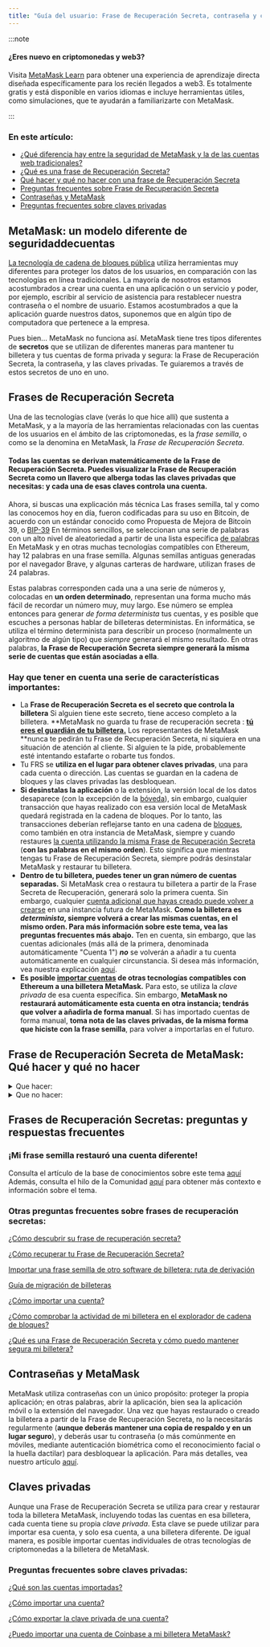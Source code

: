 ```yaml
---
title: "Guía del usuario: Frase de Recuperación Secreta, contraseña y claves privadas"
---
```


:::note

#### ¿Eres nuevo en criptomonedas y web3?

Visita [MetaMask Learn](https://learn.metamask.io/) para obtener una experiencia de aprendizaje directa diseñada específicamente para los recién llegados a web3. Es totalmente gratis y está disponible en varios idiomas e incluye herramientas útiles, como simulaciones, que te ayudarán a familiarizarte con MetaMask.

:::

### En este artículo:

- [¿Qué diferencia hay entre la seguridad de MetaMask y la de las cuentas web tradicionales?](#metamask-un-modelo-diferente-de-seguridaddecuentas)
- [¿Qué es una frase de Recuperación Secreta?](#frases-de-recuperación-secreta)
- [Qué hacer y qué no hacer con una frase de Recuperación Secreta](#frase-de-recuperación-secreta-de-metamask-qué-hacer-y-qué-no-hacer)
- [Preguntas frecuentes sobre Frase de Recuperación Secreta](#frases-de-recuperación-secretas-preguntas-y-respuestas-frecuentes)
- [Contraseñas y MetaMask](#contraseñas-y-metamask)
- [Preguntas frecuentes sobre claves privadas](#preguntas-frecuentes-sobre-claves-privadas)

##

## **MetaMask: un modelo diferente de seguridad**de**cuentas**

[La tecnología de cadena de bloques pública](https://metamask.zendesk.com/hc/en-us/articles/360015489611) utiliza herramientas muy diferentes para proteger los datos de los usuarios, en comparación con las tecnologías en línea tradicionales. La mayoría de nosotros estamos acostumbrados a crear una cuenta en una aplicación o un servicio y poder, por ejemplo, escribir al servicio de asistencia para restablecer nuestra contraseña o el nombre de usuario. Estamos acostumbrados a que la aplicación guarde nuestros datos, suponemos que en algún tipo de computadora que pertenece a la empresa.

Pues bien... MetaMask no funciona así. MetaMask tiene tres tipos diferentes de **secretos** que se utilizan de diferentes maneras para mantener tu billetera y tus cuentas de forma privada y segura: la Frase de Recuperación Secreta, la contraseña, y las claves privadas. Te guiaremos a través de estos secretos de uno en uno.

## **Frases de Recuperación Secreta**

Una de las tecnologías clave (verás lo que hice allí) que sustenta a MetaMask, y a la mayoría de las herramientas relacionadas con las cuentas de los usuarios en el ámbito de las criptomonedas, es la _frase semilla_, o como se la denomina en MetaMask, la _Frase de Recuperación Secreta_.

#### **Todas las cuentas se derivan matemáticamente de la Frase de Recuperación Secreta. Puedes visualizar la Frase de Recuperación Secreta como un llavero que alberga todas las claves privadas que necesitas: y cada una de esas claves controla una cuenta.**

Ahora, si buscas una explicación más técnica Las frases semilla, tal y como las conocemos hoy en día, fueron codificadas para su uso en Bitcoin, de acuerdo con un estándar conocido como Propuesta de Mejora de Bitcoin 39, o [BIP-39](https://en.bitcoin.it/wiki/BIP_0039) En términos sencillos, se seleccionan una serie de palabras con un alto nivel de aleatoriedad a partir de una lista específica [de palabras](https://github.com/bitcoin/bips/blob/master/bip-0039/english.txt) En MetaMask y en otras muchas tecnologías compatibles con Ethereum, hay 12 palabras en una frase semilla. Algunas semillas antiguas generadas por el navegador Brave, y algunas carteras de hardware, utilizan frases de 24 palabras.

Estas palabras corresponden cada una a una serie de números y, colocadas en **un orden determinado**, representan una forma mucho más fácil de recordar un número muy, muy largo. Ese número se emplea entonces para generar _de forma determinista_ tus cuentas, y es posible que escuches a personas hablar de billeteras deterministas. En informática, se utiliza el término determinista para describir un proceso (normalmente un algoritmo de algún tipo) que _siempre_ generará el mismo resultado. En otras palabras, **la Frase de Recuperación Secreta siempre generará la misma serie de cuentas que están asociadas a ella**.

### Hay que tener en cuenta una serie de características importantes:

- La **Frase de Recuperación Secreta es el secreto que controla la billetera** Si alguien tiene este secreto, tiene acceso completo a la billetera. **MetaMask no guarda tu frase de recuperación secreta : **[tú eres el guardián de tu billetera.](https://metamask.zendesk.com/hc/en-us/articles/360059952212)** Los representantes de MetaMask **nunca te pedirán tu Frase de Recuperación Secreta, ni siquiera en una situación de atención al cliente. Si alguien te la pide, probablemente esté intentando estafarte o robarte tus fondos.
- Tu FRS se **utiliza en el lugar para obtener claves privadas**, una para cada cuenta o dirección. Las cuentas se guardan en la cadena de bloques y las claves privadas las desbloquean.
- **Si desinstalas la aplicación** o la extensión, la versión local de los datos desaparece (con la excepción de la [bóveda](https://metamask.zendesk.com/hc/en-us/articles/360018766351)), sin embargo, cualquier transacción que hayas realizado con esa versión local de MetaMask quedará registrada en la cadena de bloques. Por lo tanto, las transacciones deberían reflejarse tanto en una cadena de [bloques](https://metamask.zendesk.com/hc/en-us/articles/360057536611), como también en otra instancia de MetaMask, siempre y cuando restaures [la cuenta utilizando la misma Frase de Recuperación Secreta](https://metamask.zendesk.com/hc/en-us/articles/360015289612) (**con las palabras en el mismo orden**). Esto significa que mientras tengas tu Frase de Recuperación Secreta, siempre podrás desinstalar MetaMask y restaurar tu billetera.
- **Dentro de tu billetera, puedes tener un gran número de cuentas separadas.** Si MetaMask crea o restaura tu billetera a partir de la Frase Secreta de Recuperación, generará solo la primera cuenta. Sin embargo, cualquier [cuenta adicional que hayas creado puede volver a crearse](https://metamask.zendesk.com/hc/en-us/articles/360015489271) en una instancia futura de MetaMask. **Como la billetera es _determinista_, siempre volverá a crear las mismas cuentas, en el mismo orden. Para más información sobre este tema, vea las preguntas frecuentes más abajo.** Ten en cuenta, sin embargo, que las cuentas adicionales (más allá de la primera, denominada automáticamente "Cuenta 1") **_no_** se volverán a añadir a tu cuenta automáticamente en cualquier circunstancia. Si desea más información, vea nuestra explicación [aquí](https://metamask.zendesk.com/hc/en-us/articles/360015489271-How-to-add-missing-accounts-after-restoring-with-Secret-Recovery-Phrase).
- **Es posible [importar cuentas](https://metamask.zendesk.com/hc/en-us/articles/360015489331) de otras tecnologías compatibles con Ethereum a una billetera MetaMask.** Para esto, se utiliza la _clave privada_ de esa cuenta específica. Sin embargo, **MetaMask no restaurará automáticamente esta cuenta en otra instancia; tendrás que volver a añadirla de forma manual**. Si has importado cuentas de forma manual, **toma nota de las claves privadas, de la misma forma que hiciste con la frase semilla**, para volver a importarlas en el futuro.

## **Frase de Recuperación Secreta de MetaMask: Qué hacer y qué no hacer**

<details>
<summary>Que hacer:</summary>

<div>

- **Anota tu Frase de Recuperación Secreta en algún lugar seguro**. No podemos decirte con exactitud dónde, ya que eso depende de tus circunstancias.
  - La importancia de escribir a mano tu Frase de Recuperación Secreta es que no puede ser robada en línea. Por ejemplo, si la guardas en un archivo de una carpeta de almacenamiento en la nube conectada a Internet, es posible que te la roben.
- Revisa la ortografía y comprueba que has escrito todas las palabras en el mismo orden.
- Si necesitas ayuda, contacta con los [canales oficiales](https://metamask.zendesk.com/hc/en-us/articles/360058230211) de soporte de MetaMask.

</div>
</details>

<details>
<summary>Que no hacer:</summary>

<div>

- Guardarla en un lugar fácil de descubrir o hackear; por ejemplo, en un documento guardado en la nube o en un correo electrónico titulado "Frase semilla"; o en un post-it pegado en tu computadora.
- Facilitar tu frase semilla a cualquier persona, incluso si dicen que son del Soporte de MetaMask.
- Cambia el orden de las palabras.

</div>
</details>

## **Frases de Recuperación Secretas: preguntas y respuestas frecuentes**

### ¡Mi frase semilla restauró una cuenta diferente!

Consulta el artículo de la base de conocimientos sobre este tema [aquí](https://metamask.zendesk.com/hc/en-us/articles/360058120992) Además, consulta el hilo de la Comunidad [aquí](https://community.metamask.io/t/restored-metamask-no-coins-are-showing/878/107?u=jacob.cantele) para obtener más contexto e información sobre el tema.

### Otras preguntas frecuentes sobre frases de recuperación secretas:

[¿Cómo descubrir su frase de recuperación secreta?](https://metamask.zendesk.com/hc/en-us/articles/360015290032)

[¿Cómo recuperar tu Frase de Recuperación Secreta?](https://metamask.zendesk.com/hc/en-us/articles/360018766351)

[Importar una frase semilla de otro software de billetera: ruta de derivación](https://metamask.zendesk.com/hc/en-us/articles/360060331752)

[Guía de migración de billeteras](https://metamask.zendesk.com/hc/en-us/articles/4867408571803)

[¿Cómo importar una cuenta?](https://metamask.zendesk.com/hc/en-us/articles/360015489331)

[¿Cómo comprobar la actividad de mi billetera en el explorador de cadena de bloques?](https://metamask.zendesk.com/hc/en-us/articles/360057536611)

[¿Qué es una Frase de Recuperación Secreta y cómo puedo mantener segura mi billetera?](https://metamask.zendesk.com/hc/en-us/articles/360060826432)

## **Contraseñas y MetaMask**

MetaMask utiliza contraseñas con un único propósito: proteger la propia aplicación; en otras palabras, abrir la aplicación, bien sea la aplicación móvil o la extensión del navegador. Una vez que hayas restaurado o creado la billetera a partir de la Frase de Recuperación Secreta, no la necesitarás regularmente (**aunque deberás mantener una copia de respaldo y en un lugar seguro**), y deberás usar tu contraseña (o más comúnmente en móviles, mediante autenticación biométrica como el reconocimiento facial o la huella dactilar) para desbloquear la aplicación. Para más detalles, vea nuestro artículo [aquí](https://metamask.zendesk.com/hc/en-us/articles/4405451730331).

## **Claves privadas**

Aunque una Frase de Recuperación Secreta se utiliza para crear y restaurar toda la billetera MetaMask, incluyendo todas las cuentas en esa billetera, cada cuenta tiene su propia _clave privada_. Esta clave se puede utilizar para importar esa cuenta, y solo esa cuenta, a una billetera diferente. De igual manera, es posible importar cuentas individuales de otras tecnologías de criptomonedas a la billetera de MetaMask.

### Preguntas frecuentes sobre claves privadas:

[¿Qué son las cuentas importadas?](https://metamask.zendesk.com/hc/en-us/articles/360015289932)

[¿Cómo importar una cuenta?](https://metamask.zendesk.com/hc/en-us/articles/360015489331)

[¿Cómo exportar la clave privada de una cuenta?](https://metamask.zendesk.com/hc/en-us/articles/360015289632)

[¿Puedo importar una cuenta de Coinbase a mi billetera MetaMask?](https://metamask.zendesk.com/hc/en-us/articles/360058485292)
